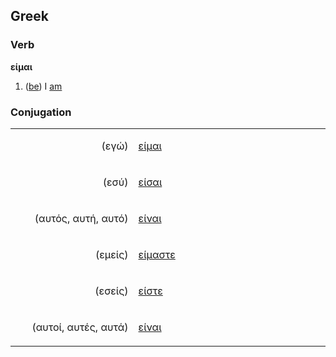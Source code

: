 ==Greek==
===Verb===
'''είμαι'''

# ([[be]]) I [[am#English|am]]

===Conjugation===
<table width="96%">
<tr>
</tr>
<tr>
<td align="right" width="12%">(εγώ)</td><td width="20%">[[είμαι]]</td>
</tr>
<tr>
<td align="right">(εσύ)</td><td>[[είσαι]]</td>
</tr>
<tr>
<td align="right">(αυτός, αυτή, αυτό)</td><td>[[είναι]]</td>

</tr>
<tr>
<td align="right">(εμείς)</td><td>[[είμαστε]]</td>
</tr>
<tr>
<td align="right">(εσείς)</td><td>[[είστε]]</td>
</tr>
<tr>
<td align="right">(αυτοί, αυτές, αυτά)</td><td>[[είναι]]</td>
</tr>
</table>